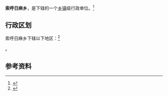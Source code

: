 {{中国乡级行政区|63/26/25/202/000}}

'''索呼日麻乡'''，是{{PRC admin/fullname|63/26/25/202/000|3}}下辖的一个[[乡镇|乡镇]]级行政单位。<ref>{{PRC admin/ref sgc|{{PRC admin/parent|63/26/25/202/000}}}}</ref>

== 行政区划 ==

索呼日麻乡下辖以下地区：<ref>{{PRC admin/ref sgc|63/26/25/202/000}}</ref>

{{PRC admin/children|63/26/25/202/000}}。

== 参考资料 ==

{{reflist}}

{{行政区划小作品}}
{{PRC admin/navcat|63/26/25/202/000}}